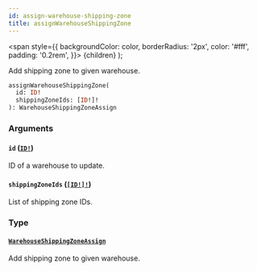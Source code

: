 ```yaml
---
id: assign-warehouse-shipping-zone
title: assignWarehouseShippingZone
---
```


<span
style={{
      backgroundColor: color,
      borderRadius: '2px',
      color: '#fff',
      padding: '0.2rem',
    }}>
{children}
</span>
);

Add shipping zone to given warehouse.

```graphql
assignWarehouseShippingZone(
  id: ID!
  shippingZoneIds: [ID!]!
): WarehouseShippingZoneAssign

```

### Arguments

#### `id` ([`ID!`](/api-reference/scalars/id.mdx))

ID of a warehouse to update.

#### `shippingZoneIds` ([`[ID!]!`](/api-reference/scalars/id.mdx))

List of shipping zone IDs.

### Type

#### [`WarehouseShippingZoneAssign`](/api-reference/objects/warehouse-shipping-zone-assign.mdx)

Add shipping zone to given warehouse.
